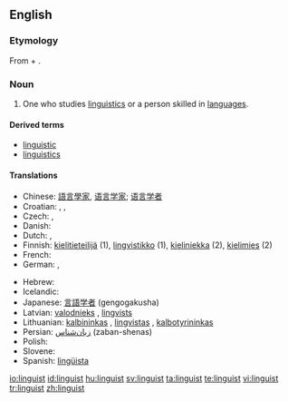 {{wikipedia|dab=linguist}}
{{also|Linguist}}
==English==

===Etymology===
From {{etyl|la}} {{term|lingua||tongue|lang=la}} + {{term|-ist}}.

===Noun===
{{en-noun}}

# One who studies [[linguistics]] or a person skilled in [[language]]s.

====Derived terms====
* [[linguistic]]
* [[linguistics]]

====Translations====
{{trans-top|one who studies linguistics}}
* Chinese: [[語言學家]], [[语言学家]]; [[语言学者]]
* Croatian: {{t-|hr|lingvist|m|alt=lìngvist}}, {{t|hr|lingvistica|f|alt=lingvìstica}}, {{t-|hr|jezikoslovac|m|alt=jezikoslóvac}}
* Czech: {{t-|cs|jazykovědec|m}}, {{t-|cs|lingvista|m}}
* Danish: {{t-|da|lingvist|m|f}}
* Dutch: {{t+|nl|taalkundige|m|f}}, {{t+|nl|linguïst|m}}
* Finnish: [[kielitieteilijä]] (1), [[lingvistikko]] (1), [[kieliniekka]] (2), [[kielimies]] (2)
* French: {{t+|fr|linguiste}}
* German: {{t|de|Sprachwissenschaftler|m}}, {{t+|de|Linguist|m}}
{{trans-mid}}
* Hebrew: {{t-|he|בלשן|m|tr=balshan|sc=Hebr}}
* Icelandic: {{t-|is|málvísindamaður|m}}
* Japanese: [[言語学者]] (gengogakusha)
* Latvian: [[valodnieks]] {{m}}, [[lingvists]] {{m}}
* Lithuanian: [[kalbininkas]] {{m}}, [[lingvistas]] {{m}}, [[kalbotyrininkas]] {{m}}
* Persian: [[زبان‌شناس]] (zaban-shenas)
* Polish: {{t|pl|językoznawca}}
* Slovene: {{t+|sl|jezikoslovec}}
* Spanish: [[lingüista]] {{m|f}}
{{trans-bottom}}

[[io:linguist]]
[[id:linguist]]
[[hu:linguist]]
[[sv:linguist]]
[[ta:linguist]]
[[te:linguist]]
[[vi:linguist]]
[[tr:linguist]]
[[zh:linguist]]